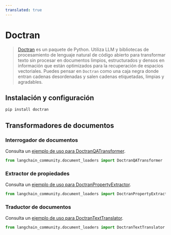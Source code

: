 ```yaml
---
translated: true
---
```


# Doctran

>[Doctran](https://github.com/psychic-api/doctran) es un paquete de Python. Utiliza LLM y bibliotecas de procesamiento de lenguaje natural de código abierto para transformar texto sin procesar en documentos limpios, estructurados y densos en información que están optimizados para la recuperación de espacios vectoriales. Puedes pensar en `Doctran` como una caja negra donde entran cadenas desordenadas y salen cadenas etiquetadas, limpias y agradables.

## Instalación y configuración

```bash
pip install doctran
```

## Transformadores de documentos

### Interrogador de documentos

Consulta un [ejemplo de uso para DoctranQATransformer](/docs/integrations/document_transformers/doctran_interrogate_document).

```python
from langchain_community.document_loaders import DoctranQATransformer
```

### Extractor de propiedades

Consulta un [ejemplo de uso para DoctranPropertyExtractor](/docs/integrations/document_transformers/doctran_extract_properties).

```python
from langchain_community.document_loaders import DoctranPropertyExtractor
```

### Traductor de documentos

Consulta un [ejemplo de uso para DoctranTextTranslator](/docs/integrations/document_transformers/doctran_translate_document).

```python
from langchain_community.document_loaders import DoctranTextTranslator
```
